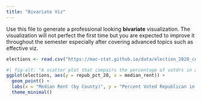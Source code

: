 ```yaml
---
title: "Bivariate Viz"
---
```


Use this file to generate a professional looking **bivariate** visualization.  The visualization will not perfect the first time but you are expected to improve it throughout the semester especially after covering advanced topics such as effective viz.

```r
elections <- read.csv("https://mac-stat.github.io/data/election_2020_county.csv")
```

```r
#| fig-alt: "A scatter plot that compairs the percentage of votdrs in a county that voted republcan in the 202 US election to the median rent int the county. The graph shows that counties with a higher percentage of republucan voters also has a lower median rent."
ggplot(elections, aes(y = repub_pct_20, x = median_rent)) +
  geom_point() +
  labs(x = "Median Rent (by County)", y = "Percent Voted Republican in 2020", caption = "Percent of a county that voted republican in the 2020 US election compaed to the median rent in that county") +
  theme_minimal()
```

